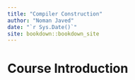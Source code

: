 ```yaml
--- 
title: "Compiler Construction"
author: "Noman Javed"
date: "`r Sys.Date()`"
site: bookdown::bookdown_site
---
```


# Course Introduction

